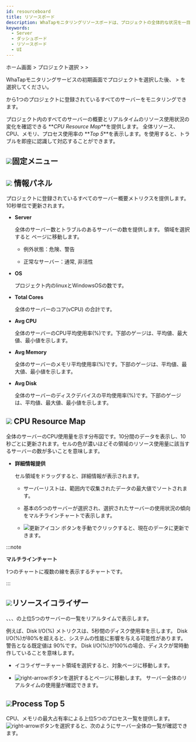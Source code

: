 ```yaml
---
id: resourceboard
title: リソースボード
description: WhaTapモニタリングリソースボードは、プロジェクトの全体的な状況を一目で把握するための機能を提供します。
keywords:
  - Server
  - ダッシュボード
  - リソースボード
  - UI
---
```


ホーム画面 > プロジェクト選択 > <Cmdname sid="side_dashboard" className="uitext" /> > <Cmdname sid="side_resourceBoard" className="uitext" />

WhaTapモニタリングサービスの初期画面でプロジェクトを選択した後、<Cmdname sid="side_dashboard" className="uitext" /> > <Cmdname sid="side_resourceBoard" className="uitext" />を選択してください。

<ImgLang img='server-resourceboard.png' desc='リソースボード'/>

<Cmdname sid="side_resourceBoard" className="uitext" />から1つのプロジェクトに登録されているすべてのサーバーをモニタリングできます。

プロジェクト内のすべてのサーバーの概要とリアルタイムのリソース使用状況の変化を確認できる **_CPU Resource Map_**を提供します。 全体リソース、CPU、メモリ、プロセス使用率の **_Top 5_**を表示します。<Cmdname sid="side_resourceBoard" className="uitext" />を使用すると、トラブルを即座に認識して対応することができます。

## ![](/img/number-01.png)固定メニュー


<Dashboardstaticdef />

## ![](/img/number-02.png) 情報パネル

プロジェクトに登録されているすべてのサーバー概要メトリクスを提供します。10秒単位で更新されます。

- **Server**  

  全体のサーバー数とトラブルのあるサーバーの数を提供します。 領域を選択すると<Cmdname sid="side_serverList" className="uitext" /> ページに移動します。

  - 例外状態：<span class='vslow'>危険</span>、<span class='slow'>警告</span>

  - 正常なサーバー：<span class='snormal'>通常</span>, <span class='k8s-normal'>非活性</span>

- **OS**  

  プロジェクト内のlinuxとWindowsOSの数です。

- **Total Cores**  

  全体のサーバーのコア(vCPU) の合計です。

- **Avg CPU**  

  全体のサーバーのCPU平均使用率(%)です。下部のゲージは、平均値、最大値、最小値を示します。

- **Avg Memory**  

  全体のサーバーのメモリ平均使用率(%)です。下部のゲージは、平均値、最大値、最小値を示します。

- **Avg Disk**  

  全体のサーバーのディスクデバイスの平均使用率(%)です。下部のゲージは、平均値、最大値、最小値を示します。

## ![](/img/number-03.png) CPU Resource Map

全体のサーバーのCPU使用量を示す分布図です。10分間のデータを表示し、10秒ごとに更新されます。セルの色が濃いほどその領域のリソース使用量に該当するサーバーの数が多いことを意味します。

- **詳細情報提供**

  セル領域をドラッグすると、詳細情報が表示されます。

  <ImgLang img='server-resourcemap.png' desc='リソースマップ'/>

  - サーバーリストは、範囲内で収集されたデータの最大値でソートされます。

  - 基本の5つのサーバーが選択され、選択されたサーバーの使用状況の傾向をマルチラインチャートで表示します。

  - ![更新アイコン](/img/ico-refresh.svg) <Cmdname sid="refresh" className="uitext" />ボタンを手動でクリックすると、現在のデータに更新できます。 

:::note

**マルチラインチャート**

1つのチャートに複数の線を表示するチャートです。

:::

## ![](/img/number-04.png)リソースイコライザー

<Cmdname sid="cpu" className="uitext" />、<Cmdname sid="memory" className="uitext" />、<Cmdname sid="diskIo" className="uitext" />、<Cmdname sid="disk_iops" className="uitext" />の上位5つのサーバーの一覧をリアルタイムで表示します。

例えば、Disk I/O(%) メトリクスは、5秒間のディスク使用率を示します。 Disk I/O(%)が80%を超えると、システムの性能に影響を与える可能性があります。警告となる既定値は 90%です。 Disk I/O(%)が100%の場合、ディスクが常時動作していることを意味します。

- イコライザーチャート領域を選択すると、対象<Cmdname sid="side_serverDetail" className="uitext" />ページに移動します。 

- ![right-arrow](/img/right-arrow.svg)ボタンを選択すると<Cmdname sid="side_resourceEqualizer" className="uitext" />ページに移動します。 サーバー全体のリアルタイムの使用量が確認できます。

## ![](/img/number-05.png)Process Top 5

CPU、メモリの最大占有率による上位5つのプロセス一覧を提供します。 ![right-arrow](/img/right-arrow.svg)ボタンを選択すると、次のようにサーバー全体の<Cmdname sid="process_list" className="uitext" />一覧が確認できます。

<ImgLang img='server-process-list-dt.png' desc='サーバープロセス一覧'/>
